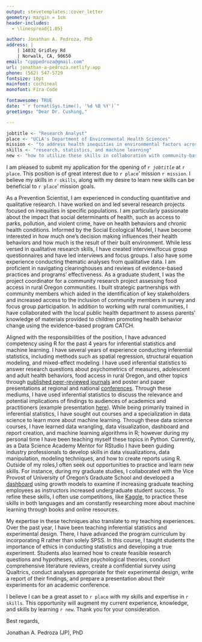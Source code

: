 ```yaml
---
output: stevetemplates::cover_letter
geometry: margin = 1cm
header-includes:
  - \linespread{1.05}

author: Jonathan A. Pedroza, PhD
address: |
    | 14032 Gridley Rd
    | Norwalk, CA, 90650
email: "cpppedroza@gmail.com"
url: jonathan-a-pedroza.netlify.app
phone: (562) 547-5729
fontsize: 10pt
mainfont: cochineal
monofont: Fira Code

fontawesome: TRUE
date: "`r format(Sys.time(), '%d %B %Y')`"
greetings: "Dear Dr. Cushing,"

---
```


```r
jobtitle <- "Research Analyst"
place <- "UCLA's Department of Environmental Health Sciences"
mission <- "to address health inequities in environmental factors across communities of color"
skills <- "research, statistics, and machine learning"
new <- "how to utilize these skills in collaboration with community-based organizations"
```

I am pleased to submit my application for the opening of *`r jobtitle`* at `r place`. This position is of great interest due to `r place`' mission `r mission`. I believe my skills in `r skills`, along with my desire to learn new skills can be beneficial to `r place`' mission goals.  

As a Prevention Scientist, I am experienced in conducting quantitative and qualitative research. I have worked on and led several research projects focused on inequities in specific populations. I am particularly passionate about the impact that social determinants of health, such as access to parks, pollution, and violent crime, have on health behaviors and chronic health conditions. Informed by the Social Ecological Model, I have become interested in how much one's decision making influences their health behaviors and how much is the result of their built environment. While less versed in qualitative research skills, I have created interview/focus group questionnaires and have led interviews and focus groups. I also have some experience conducting thematic analyses from qualitative data. I am proficient in navigating clearinghouses and reviews of evidence-based practices and programs’ effectiveness. As a graduate student, I was the project coordinator for a community research project assessing food access in rural Oregon communities. I built strategic partnerships with community members which aided in the identification of key stakeholders and increased access to the inclusion of community members in survey and focus group participation. In addition to working with rural communities, I have collaborated with the local public health department to assess parents' knowledge of materials provided to children promoting health behavior change using the evidence-based program CATCH. 

Aligned with the responsibilities of the position, I have advanced competency using R for the past 4 years for inferential statistics and machine learning. I have several years of experience conducting inferential statistics, including methods such as spatial regression, structural equation modeling, and mixed-effect modeling. I have used inferential statistics to answer research questions about psychometrics of measures, adolescent and adult health behaviors, food access in rural Oregon, and other topics through [published peer-reviewed journals](https://scholar.google.com/citations?user=_LpAFsIAAAAJ&hl=en) and poster and paper presentations at regional and national [conferences](https://drive.google.com/file/d/1GbjOT36Nh_KaPjrq0ek7UrQ4sg2gdCGQ/view). Through these mediums, I have used inferential statistics to discuss the relevance and potential implications of findings to audiences of academics and practitioners (example presentation [here](https://jonathan-a-pedroza.netlify.app/talk/my-presentation-at-american-public-health-association/)). While being primarily trained in inferential statistics, I have sought out courses and a specialization in data science to learn more about machine learning. Through these data science courses, I have learned data wrangling, data visualization, dashboard and report creation, and machine learning algorithms in R; however during my personal time I have been teaching myself these topics in Python. Currently, as a Data Science Academy Mentor for RStudio I have been guiding industry professionals to develop skills in data visualizations, data manipulation, modeling techniques, and how to create reports using R. Outside of my roles,I often seek out opportunities to practice and learn new skills. For instance, during my graduate studies, I collaborated with the Vice Provost of University of Oregon's Graduate School and developed a [dashboard](https://jpedroza1228.github.io/gradschool_dashboard/) using growth models to examine if increasing graduate teaching employees as instructors increased undergraduate student success. To refine these skills, I often use competitions, like [Kaggle](https://www.kaggle.com/), to practice these skills in both languages and am constantly researching more about machine learning through books and online resources.

My expertise in these techniques also translate to my teaching experiences. Over the past year, I have been teaching inferential statistics and experimental design. There, I have advanced the program curriculum by incorporating R rather than solely SPSS. In this course, I taught students the importance of ethics in conducting statistics and developing a true experiment. Students also learned how to create feasible research questions and hypotheses, utilize psychological theories, conduct comprehensive literature reviews, create a confidential survey using Qualtrics, conduct analyses appropriate for their experimental design, write a report of their findings, and prepare a presentation about their experiments for an academic conference.

I believe I can be a great asset to `r place` with my skills and expertise in `r skills`. This opportunity will augment my current experience, knowledge, and skills by learning `r new`. Thank you for your consideration.

Best regards,

Jonathan A. Pedroza (JP), PhD
